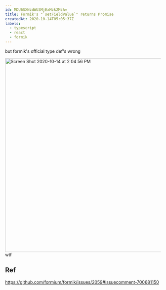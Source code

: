 ```yaml
---
id: MDU6SXNzdWU3MjExMzk2MzA=
title: Formik's "`setFieldValue`" returns Promise
createdAt: 2020-10-14T05:05:37Z
labels:
  - typescript
  - react
  - formik
---
```


but formik's official type def's wrong

 
<img width="629" alt="Screen Shot 2020-10-14 at 2 04 56 PM" src="https://user-images.githubusercontent.com/31644638/95945827-468b1c00-0e26-11eb-8348-0d470c0a2b52.png"/>
wtf

## Ref
https://github.com/formium/formik/issues/2059#issuecomment-700681150
